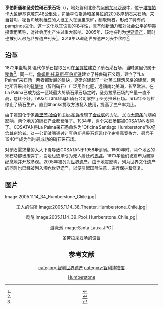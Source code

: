 {{世界遗产概要表
|zh_name = 亨伯斯通和圣劳拉硝石采石场
|site_img = Humberstone.jpg
|site_img_capt = 亨伯斯通采石场
|site_img_width = 350px
|en_name = Humberstone and Santa Laura Saltpeter Works
|fr_name = Usines de salpêtre de Humberstone et de Santa Laura
|country = {{CHL}}
|Region = 拉丁美洲和加勒比地区
|area = 
|criterion_c = ii, iii, iv
|ID = 1178
|rg_year = 2005
|Danger_year = 
|ex_rg_year =
|iucn =
|remarks =
|org_url =
|map_img =
|map_img_width =
|Coor =
|locmapin = 
|map_width =
|relief = 
|latitude = 
|longitude = 
}}
'''亨伯斯通和圣劳拉硝石采石场'''（{{lang-en|'''Humberstone and Santa Laura Saltpeter Works'''}}），地处智利北部的[[阿他加马沙漠|阿他加马沙漠]]中，位于[[塔拉帕卡大区|塔拉帕卡大区]][[伊基克|伊基克]]城东48公里处，包括亨伯斯通和圣劳拉的200多座硝石采石场。来自智利、秘鲁和玻利维亚的大批工人在这里采矿，制取硝石，形成了特有的pampinos文化。这一文化以其语言的多样性，具有创新活力和对社会公平的早期探索而著称，对社会历史产生过重大影响。2005年，该地被列为[[世界遗产|世界遗产]]，同时也被列入濒危世界遗产列表<ref>{{cite web|title=世界遗产官方网站|url=http://whc.unesco.org/en/list/1178/|accessdate=2014-01-22|archive-date=2021-01-31|archive-url=https://web.archive.org/web/20210131034632/https://whc.unesco.org/en/list/1178/|dead-url=no}}</ref>。2019年从濒危世界遗产列表中移除<ref>{{cite web |url=http://whc.unesco.org/en/news/1997 |title=The Humberstone and Santa Laura Saltpeter Works site (Chile), removed from the List of World Heritage in Danger |publisher=UNESCO |accessdate=2019-07-04 |archive-date=2021-01-04 |archive-url=https://web.archive.org/web/20210104035413/http://whc.unesco.org/en/news/1997 |dead-url=no }}</ref>。

==沿革==
1872年圭勒莫·温代尔硝石提取公司在[[圣劳拉|圣劳拉]]建立了硝石采石场，当时这里仍属于[[秘鲁|秘鲁]]<ref>{{cite web|title=history of salt peter company|url=http://www.albumdesierto.cl/ingles/2humber.htm|accessdate=2014-01-22|archive-date=2006-03-14|archive-url=https://web.archive.org/web/20060314054406/http://www.albumdesierto.cl/ingles/2humber.htm|dead-url=no}}</ref>。同一年，[[詹姆斯·托马斯·亨伯斯通|詹姆斯·托马斯·亨伯斯通]]建立了秘鲁硝石公司，建立了“La Palma”采石场，两者都发展的很快，逐渐兴建起了一批英式建筑风格的建筑。两地所开采出的[[硝酸钠|硝酸钠]]（智利硝石）广泛用作化肥，远销南北美洲，甚至欧洲。在La Palma已成为这一区域最大的硝石采石场之时，圣劳拉采石场的产量一直不高，运转不好。1902年Tamarugal硝石公司掌控了圣劳拉采石场。1913年圣劳拉停止了硝石生产，直到Shanks提取方法投入使用，提高了生产率为止。

由于德国化学家[[弗里茨·哈伯|弗里茨·哈伯]]和[[卡尔·布许|卡尔·布许]]发现了[[合成氨|合成氨]]的方法，加之[[大萧条|大萧条]]时期的影响，两个地方的硝石产业都衰落了。1934年，两个采石场都被COSATAN收购了。COSATAN将La Palma采石场命名为"Oficina Santiago Humberstone"以纪念其创始者。这一公司试图通过让亨伯斯通采石场现代化来提高竞争力，最后于1940年成为当时最成功的硝石采石场。

对硝石需求量的大大下降导致COSATAN于1958年倒闭。1960年时，两个地区的采石场都被废弃了，当地也逐渐成为无人居住的[[鬼城|鬼城]]。1970年他们被宣布为国家纪念地并开放参观。2005年被列为[[世界遗产|世界遗产]]。由于地震影响，列为世界文化遗产的同时也已经被列入濒危世界遗产，以便引起国际注意，进行保护和修复。

==图片==
<gallery>
Image:2005.11.14_34_Humberstone_Chile.jpg|<center>工人的住所
Image:2005.11.14_38_Theater_Humberstone_Chile.jpg|<center>剧院
Image:2005.11.14_39_Pool_Humberstone_Chile.jpg|<center>游泳池
Image:Santa Laura.JPG|<center>圣劳拉采石场的设备
</gallery>

==参考文献==
<references/>
{{智利世界遺產}}

{{DEFAULTSORT:Humberstone and Santa Laura Saltpeter Works}}
[[category:智利世界遗产|category:智利世界遗产]]
[[category:智利博物馆|category:智利博物馆]]
[[Category:南美洲鬼鎮|Humberstone]]